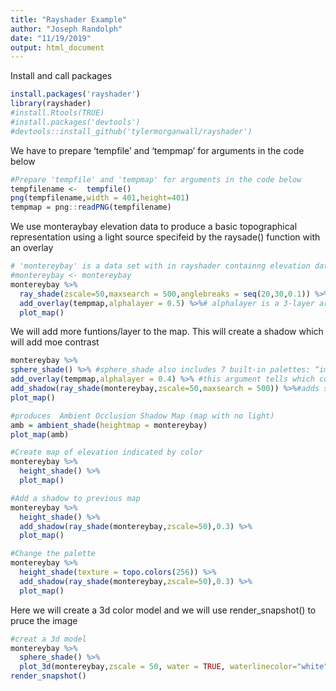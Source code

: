 ---
title: "Rayshader Example"
author: "Joseph Randolph"
date: "11/19/2019"
output: html_document
---

Install and call packages
```{r}
install.packages('rayshader')
library(rayshader)
#install.Rtools(TRUE)
#install.packages('devtools')
#devtools::install_github('tylermorganwall/rayshader')
```

We have to prepare 'tempfile' and 'tempmap' for arguments in the code below
```{r}
#Prepare 'tempfile' and 'tempmap' for arguments in the code below
tempfilename <-  tempfile()
png(tempfilename,width = 401,height=401)
tempmap = png::readPNG(tempfilename)
```

We use monteraybay elevation data to produce a basic topographical representation using a light source specifeid by the raysade() function with an overlay
```{r}
# 'montereybay' is a data set with in rayshader containng elevation data
#montereybay <- montereybay
montereybay %>%
  ray_shade(zscale=50,maxsearch = 500,anglebreaks = seq(20,30,0.1)) %>%
  add_overlay(tempmap,alphalayer = 0.5) %>%# alphalayer is a 3-layer array, this argument tells which color is interpretted as completely transparent.
  plot_map()
```

We will add more funtions/layer to the map. This will create a shadow which will add moe contrast
```{r}
montereybay %>%
sphere_shade() %>% #sphere_shade also includes 7 built-in palettes: “imhof1”, “imhof2”, “imhof3”, imhof4“,”desert“,”bw“,”unicorn
add_overlay(tempmap,alphalayer = 0.4) %>% #this argument tells which color is interpretted as completely transparent
add_shadow(ray_shade(montereybay,zscale=50,maxsearch = 500)) %>%#adds shadow to a textured color array
plot_map()

```


```{r}
#produces  Ambient Occlusion Shadow Map (map with no light)
amb = ambient_shade(heightmap = montereybay)
plot_map(amb)
```


```{r}
#Create map of elevation indicated by color
montereybay %>%
  height_shade() %>%
  plot_map()

```

```{r}
#Add a shadow to previous map
montereybay %>%
  height_shade() %>%
  add_shadow(ray_shade(montereybay,zscale=50),0.3) %>%
  plot_map()
```

```{r}
#Change the palette
montereybay %>%
  height_shade(texture = topo.colors(256)) %>%
  add_shadow(ray_shade(montereybay,zscale=50),0.3) %>%
  plot_map()

```
 
 Here we will create a 3d color model and we will use render_snapshot() to pruce the image
```{r}
#creat a 3d model
montereybay %>%
  sphere_shade() %>%
  plot_3d(montereybay,zscale = 50, water = TRUE, waterlinecolor="white")
render_snapshot()

```



